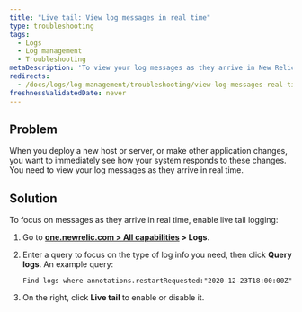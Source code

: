 ```yaml
---
title: "Live tail: View log messages in real time"
type: troubleshooting
tags:
  - Logs
  - Log management
  - Troubleshooting
metaDescription: 'To view your log messages as they arrive in New Relic in real time, use the live tail feature.'
redirects:
  - /docs/logs/log-management/troubleshooting/view-log-messages-real-time-live-tail
freshnessValidatedDate: never
---
```


## Problem

When you deploy a new host or server, or make other application changes, you want to immediately see how your system responds to these changes. You need to view your log messages as they arrive in real time.

## Solution

To focus on messages as they arrive in real time, enable live tail logging:

1. Go to <DNT>**[one.newrelic.com > All capabilities](https://one.newrelic.com/all-capabilities) > Logs**</DNT>.
2. Enter a query to focus on the type of log info you need, then click <DNT>**Query logs**</DNT>. An example query:

   ```
   Find logs where annotations.restartRequested:"2020-12-23T18:00:00Z"
   ```
3. On the right, click <DNT>**Live tail**</DNT> to enable <Icon name="fe-play-circle"/> or disable <Icon name="fe-pause-circle"/> it.
